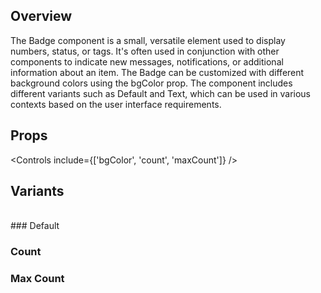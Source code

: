 
<Meta title='Components/Atomic/Badge' of={BadgeStories} />

## Overview

The Badge component is a small, versatile element used to display numbers, status, or tags. It's often used in conjunction with other components to indicate new messages, notifications, or additional information about an item. The Badge can be customized with different background colors using the bgColor prop. The component includes different variants such as Default and Text, which can be used in various contexts based on the user interface requirements.

<Canvas>
  <Story of={BadgeStories.Default} />
</Canvas>

## Props

<Controls include={['bgColor', 'count', 'maxCount']} />

## Variants

<br />
### Default
<Canvas>
  <Story of={BadgeStories.Default} />
</Canvas>

### Count

<Canvas>
  <Story of={BadgeStories.Count} />
</Canvas>

### Max Count

<Canvas>
  <Story of={BadgeStories.MaxCount} />
</Canvas>
